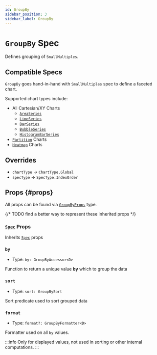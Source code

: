 ```yaml
---
id: GroupBy
sidebar_position: 3
sidebar_label: GroupBy
---
```


# `GroupBy` Spec

Defines grouping of `SmallMultiples`.

## Compatible Specs

`GroupBy` goes hand-in-hand with `SmallMultiples` spec to define a faceted chart.

Supported chart types include:

- All Cartesian/XY Charts
  - [`AreaSeries`](../xy/AreaSeries)
  - [`LineSeries`](../xy/LineSeries)
  - [`BarSeries`](../xy/BarSeries)
  - [`BubbleSeries`](../xy/BubbleSeries)
  - [`HistogramBarSeries`](../xy/HistogramBarSeries)
- [`Partition`](../Partition) Charts
- [`Heatmap`](../Heatmap) Charts

## Overrides

- `chartType` -> `ChartType.Global`
- `specType` -> `SpecType.IndexOrder`

## Props {#props}

All props can be found via [`GroupByProps`](/all-types/type-aliases/GroupByProps) type.

{/* TODO find a better way to represent these inherited props */}
### [`Spec`](../types/Spec) Props

Inherits [`Spec`](../types/Spec) props

### `by`
- Type: <code>by: GroupByAccessor\<D\></code>

Function to return a unique value __by__ which to group the data

### `sort`
- Type: <code>sort: GroupBySort</code>

Sort predicate used to sort grouped data

### `format`
- Type: <code>format?: GroupByFormatter\<D\></code>

Formatter used on all `by` values.

:::info
Only for displayed values, not used in sorting or other internal computations.
:::
